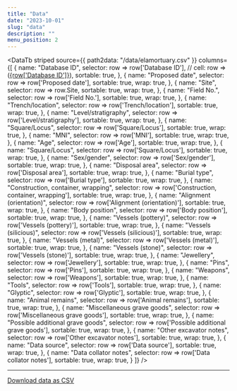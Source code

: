 ```yaml
---
title: "Data"
date: "2023-10-01"
slug: "data"
description: ""
menu_position: 2
---
```






  


<DataTb
  striped
  source={{
    path2data: "/data/elamortuary.csv"
  }}
  columns={[
    {
      name: "Database ID",
      selector: row => row['Database ID'],
      // cell: row => (<a href="#">{row['Database ID']}</a>),
      sortable: true,
    },
    {
      name: "Proposed date",
      selector: row => row['Proposed date'],
      sortable: true,
      wrap: true,
    },
    {
      name: "Site",
      selector: row => row.Site,
      sortable: true,
      wrap: true,
    },
    {
      name: "Field No.",
      selector: row => row['Field No.'],
      sortable: true,
      wrap: true,
    },
    {
      name: "Trench/location",
      selector: row => row['Trench/location'],
      sortable: true,
      wrap: true,
    },
    {
      name: "Level/stratigraphy",
      selector: row => row['Level/stratigraphy'],
      sortable: true,
      wrap: true,
    },
    {
      name: "Square/Locus",
      selector: row => row['Square/Locus'],
      sortable: true,
      wrap: true,
    },
    {
      name: "MNI",
      selector: row => row['MNI'],
      sortable: true,
      wrap: true,
    },
    {
      name: "Age",
      selector: row => row['Age'],
      sortable: true,
      wrap: true,
    },
    {
      name: "Square/Locus",
      selector: row => row['Square/Locus'],
      sortable: true,
      wrap: true,
    },
    {
      name: "Sex/gender",
      selector: row => row['Sex/gender'],
      sortable: true,
      wrap: true,
    },
    {
      name: "Disposal area",
      selector: row => row['Disposal area'],
      sortable: true,
      wrap: true,
    },
    {
      name: "Burial type",
      selector: row => row['Burial type'],
      sortable: true,
      wrap: true,
    },
    {
      name: "Construction, container, wrapping",
      selector: row => row['Construction, container, wrapping'],
      sortable: true,
      wrap: true,
    },
    {
      name: "Alignment (orientation)",
      selector: row => row['Alignment (orientation)'],
      sortable: true,
      wrap: true,
    },
    {
      name: "Body position",
      selector: row => row['Body position'],
      sortable: true,
      wrap: true,
    },
    {
      name: "Vessels (pottery)",
      selector: row => row['Vessels (pottery)'],
      sortable: true,
      wrap: true,
    },
    {
      name: "Vessels (silicious)",
      selector: row => row['Vessels (silicious)'],
      sortable: true,
      wrap: true,
    },
    {
      name: "Vessels (metal)",
      selector: row => row['Vessels (metal)'],
      sortable: true,
      wrap: true,
    },
    {
      name: "Vessels (stone)",
      selector: row => row['Vessels (stone)'],
      sortable: true,
      wrap: true,
    },
    {
      name: "Jewellery",
      selector: row => row['Jewellery'],
      sortable: true,
      wrap: true,
    },
    {
      name: "Pins",
      selector: row => row['Pins'],
      sortable: true,
      wrap: true,
    },
    {
      name: "Weapons",
      selector: row => row['Weapons'],
      sortable: true,
      wrap: true,
    },
    {
      name: "Tools",
      selector: row => row['Tools'],
      sortable: true,
      wrap: true,
    },
    {
      name: "Glyptic",
      selector: row => row['Glyptic'],
      sortable: true,
      wrap: true,
    },
    {
      name: "Animal remains",
      selector: row => row['Animal remains'],
      sortable: true,
      wrap: true,
    },
    {
      name: "Miscellaneous grave goods",
      selector: row => row['Miscellaneous grave goods'],
      sortable: true,
      wrap: true,
    },
    {
      name: "Possible additional grave goods",
      selector: row => row['Possible additional grave goods'],
      sortable: true,
      wrap: true,
    },
    {
      name: "Other excavator notes",
      selector: row => row['Other excavator notes'],
      sortable: true,
      wrap: true,
    },
    {
      name: "Data source",
      selector: row => row['Data source'],
      sortable: true,
      wrap: true,
    },
    {
      name: "Data collator notes",
      selector: row => row['Data collator notes'],
      sortable: true,
      wrap: true,
    }
  ]}
/>


---

[Download data as CSV](https://raw.githubusercontent.com/lad-sapienza/elamortuary/main/static/data/elamortuary.csv)